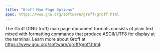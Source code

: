 ```yaml
---
title: "Groff Man Page Options"
spec: https://www.gnu.org/software/groff/groff.html
---
```


The Groff (GNU troff) man page document formats consists of plain text mixed with formatting commands that produce ASCII/UTF8 for display at the terminal. Learn more about Groff at <https://www.gnu.org/software/groff/groff.html>.
